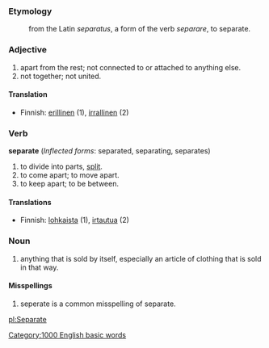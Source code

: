 ===Etymology===
:from the Latin ''separatus'', a form of the verb ''separare'', to separate.

===Adjective===
#apart from the rest; not connected to or attached to anything else.
#not together; not united.

====Translation====
*Finnish: [[erillinen]] (1), [[irrallinen]] (2)

===Verb===
'''separate''' (''Inflected forms'': separated, separating, separates)
#to divide into parts, [[split]].
#to come apart; to move apart.
#to keep apart; to be between.

====Translations====

*Finnish: [[lohkaista]] (1), [[irtautua]] (2)

===Noun===
#anything that is sold by itself, especially an article of clothing that is sold in that way.

====Misspellings====

#seperate is a common misspelling of separate.

[[pl:Separate]]
[[Category:1000 English basic words]]